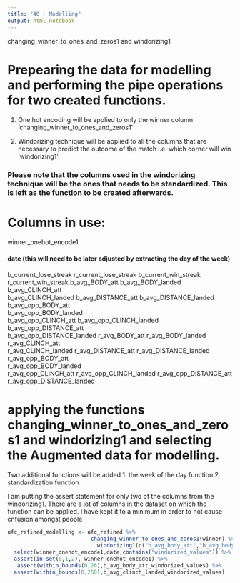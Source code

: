 ---
title: "40 - Modelling"
output: html_notebook
---
changing_winner_to_ones_and_zeros1 and windorizing1

# Prepearing the data for modelling and performing the pipe operations for two created functions. 

1. One hot encoding will be applied to only the winner column 'changing_winner_to_ones_and_zeros1' 

2. Windorizing technique will be applied to all the columns that are necessary to predict the outcome of the match i.e. which corner will win 'windorizing1'

### Please note that the columns used in the windorizing technique will be the ones that needs to be standardized. This is left as the function to be created afterwards.

# Columns in use: 

winner_onehot_encode1

#### date (this will need to be later adjusted by extracting the day of the week)

b_current_lose_streak 
r_current_lose_streak
b_current_win_streak
r_current_win_streak
b_avg_BODY_att
b_avg_BODY_landed
b_avg_CLINCH_att	
b_avg_CLINCH_landed
b_avg_DISTANCE_att
b_avg_DISTANCE_landed
b_avg_opp_BODY_att	
b_avg_opp_BODY_landed	
b_avg_opp_CLINCH_att
b_avg_opp_CLINCH_landed	
b_avg_opp_DISTANCE_att	
b_avg_opp_DISTANCE_landed
r_avg_BODY_att
r_avg_BODY_landed
r_avg_CLINCH_att	
r_avg_CLINCH_landed
r_avg_DISTANCE_att
r_avg_DISTANCE_landed
r_avg_opp_BODY_att	
r_avg_opp_BODY_landed	
r_avg_opp_CLINCH_att
r_avg_opp_CLINCH_landed	
r_avg_opp_DISTANCE_att	
r_avg_opp_DISTANCE_landed



# applying the functions changing_winner_to_ones_and_zeros1 and windorizing1 and selecting the Augmented data for modelling. 

Two additional functions will be added 
1. the week of the day function
2. standardization function 

I am putting the assert statement for only two of the columns from the windorizing1. There are a lot of columns in the dataset on which the function can be applied. I have kept it to a minimum in order to not cause cnfusion amongst people

```{r applying the functions created in feature engineering to various columns, making augmented data}
ufc_refined_modelling <- ufc_refined %>% 
                          changing_winner_to_ones_and_zeros1(winner) %>% 
                            windorizing1(c("b_avg_body_att","b_avg_body_landed","b_avg_clinch_att","b_avg_clinch_landed","b_avg_distance_att","b_avg_distance_landed","b_avg_opp_body_att","b_avg_opp_body_landed","b_avg_opp_clinch_att","b_avg_opp_clinch_landed","b_avg_opp_distance_att","b_avg_opp_distance_landed","r_avg_body_att","r_avg_body_landed","r_avg_clinch_att","r_avg_clinch_landed","r_avg_distance_att","r_avg_distance_landed","r_avg_opp_body_att","r_avg_opp_body_landed","r_avg_opp_clinch_att","r_avg_opp_clinch_landed","r_avg_opp_distance_att","r_avg_opp_distance_landed")) %>% 
  select(winner_onehot_encode1,date,contains("windorized_values")) %>% 
  assert(in_set(0,1,2), winner_onehot_encode1) %>% 
   assert(within_bounds(0,26),b_avg_body_att_windorized_values) %>% 
  assert(within_bounds(0,250),b_avg_clinch_landed_windorized_values)





```

